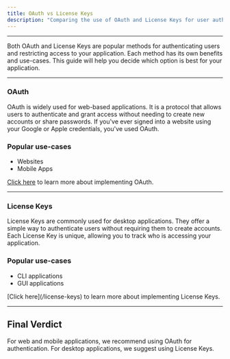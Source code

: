 ```yaml
---
title: OAuth vs License Keys
description: "Comparing the use of OAuth and License Keys for user authentication"
---
```


---

Both OAuth and License Keys are popular methods for authenticating users and restricting access to your application. Each method has its own benefits and use-cases. This guide will help you decide which option is best for your application.

---

### OAuth

OAuth is widely used for web-based applications. It is a protocol that allows users to authenticate and grant access without needing to create new accounts or share passwords. If you've ever signed into a website using your Google or Apple credentials, you've used OAuth.

### Popular use-cases

- Websites
- Mobile Apps

<Tip>[Click here](/oauth) to learn more about implementing OAuth.</Tip>

---

### License Keys

License Keys are commonly used for desktop applications. They offer a simple way to authenticate users without requiring them to create accounts. Each License Key is unique, allowing you to track who is accessing your application.

### Popular use-cases

- CLI applications
- GUI applications

<Tip>
  [Click here](/license-keys) to learn more about implementing License Keys.
</Tip>

---

## Final Verdict

For web and mobile applications, we recommend using OAuth for authentication. For desktop applications, we suggest using License Keys.
